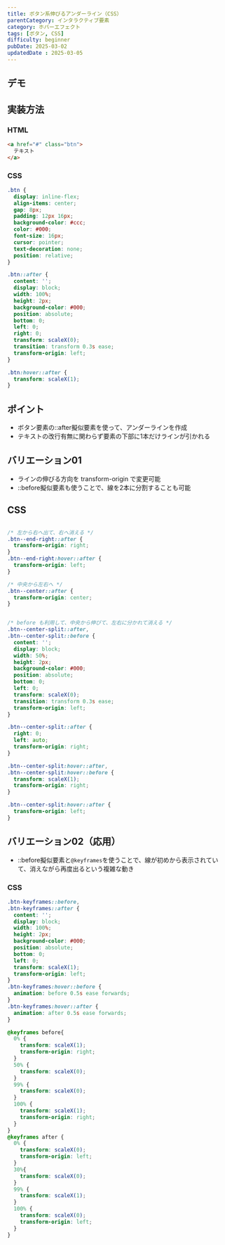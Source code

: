 ```yaml
---
title: ボタン系伸びるアンダーライン（CSS）
parentCategory: インタラクティブ要素
category: ホバーエフェクト
tags: [ボタン, CSS]
difficulty: beginner
pubDate: 2025-03-02
updatedDate : 2025-03-05
---
```



## デモ

<IframeDemo height="400px"/>

## 実装方法

### HTML

```html
<a href="#" class="btn">
  テキスト
</a>
```

### CSS

```css
.btn {
  display: inline-flex;
  align-items: center;
  gap: 8px;
  padding: 12px 16px;
  background-color: #ccc;
  color: #000;
  font-size: 16px;
  cursor: pointer;
  text-decoration: none;
  position: relative;
}

.btn::after {
  content: '';
  display: block;
  width: 100%;
  height: 2px;
  background-color: #000;
  position: absolute;
  bottom: 0;
  left: 0;
  right: 0;
  transform: scaleX(0);
  transition: transform 0.3s ease;
  transform-origin: left;
}

.btn:hover::after {
  transform: scaleX(1);
}

```




## ポイント
- ボタン要素の::after擬似要素を使って、アンダーラインを作成
- テキストの改行有無に関わらず要素の下部に1本だけラインが引かれる

## バリエーション01
- ラインの伸びる方向を transform-origin で変更可能
- ::before擬似要素も使うことで、線を2本に分割することも可能

## CSS

```css

/* 左から右へ出て、右へ消える */
.btn--end-right::after {
  transform-origin: right;
}
.btn--end-right:hover::after {
  transform-origin: left;
}

/* 中央から左右へ */
.btn--center::after {
  transform-origin: center;
}


/* before も利用して、中央から伸びて、左右に分かれて消える */
.btn--center-split::after,
.btn--center-split::before {
  content: '';
  display: block;
  width: 50%;
  height: 2px;
  background-color: #000;
  position: absolute;
  bottom: 0;
  left: 0;
  transform: scaleX(0);
  transition: transform 0.3s ease;
  transform-origin: left;
}

.btn--center-split::after {
  right: 0;
  left: auto;
  transform-origin: right;
}

.btn--center-split:hover::after,
.btn--center-split:hover::before {
  transform: scaleX(1);
  transform-origin: right;
}

.btn--center-split:hover::after {
  transform-origin: left;
}

```


## バリエーション02（応用）
- ::before擬似要素と`@keyframes`を使うことで、線が初めから表示されていて、消えながら再度出るという複雑な動き

### CSS

```css
.btn-keyframes::before,
.btn-keyframes::after {
  content: '';
  display: block;
  width: 100%;
  height: 2px;
  background-color: #000;
  position: absolute;
  bottom: 0;
  left: 0;
  transform: scaleX(1);
  transform-origin: left;
}
.btn-keyframes:hover::before {
  animation: before 0.5s ease forwards;
}
.btn-keyframes:hover::after {
  animation: after 0.5s ease forwards;
}

@keyframes before{
  0% {
    transform: scaleX(1);
    transform-origin: right;
  }
  50% {
    transform: scaleX(0);
  }
  99% {
    transform: scaleX(0);
  }
  100% {
    transform: scaleX(1);
    transform-origin: right;
  }
}
@keyframes after {
  0% {
    transform: scaleX(0);
    transform-origin: left;
  }
  30%{
    transform: scaleX(0);
  }
  99% {
    transform: scaleX(1);
  }
  100% {
    transform: scaleX(0);
    transform-origin: left;
  }
}
```